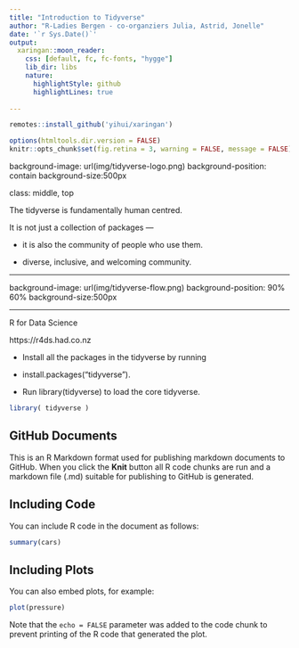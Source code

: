 ```yaml
---
title: "Introduction to Tidyverse"
author: "R-Ladies Bergen - co-organziers Julia, Astrid, Jonelle"
date: '`r Sys.Date()`'
output:
  xaringan::moon_reader:
    css: [default, fc, fc-fonts, "hygge"]
    lib_dir: libs
    nature:
      highlightStyle: github
      highlightLines: true
     
---
```


```r
remotes::install_github('yihui/xaringan')

```


```r
options(htmltools.dir.version = FALSE)
knitr::opts_chunk$set(fig.retina = 3, warning = FALSE, message = FALSE)

```

background-image: url(img/tidyverse-logo.png)
background-position: contain
background-size:500px 

class: middle, top


The tidyverse is fundamentally human centred. 

It is not just a collection of packages — 

- it is also the community of people who use them. 

- diverse, inclusive, and welcoming community.



---

background-image: url(img/tidyverse-flow.png)
background-position: 90% 60%
background-size:500px 


---

R for Data Science

https://r4ds.had.co.nz



- Install all the packages in the tidyverse by running

- install.packages("tidyverse").

- Run library(tidyverse) to load the core tidyverse.

```r
library( tidyverse )
```


## GitHub Documents

This is an R Markdown format used for publishing markdown documents to GitHub. When you click the **Knit** button all R code chunks are run and a markdown file (.md) suitable for publishing to GitHub is generated.

## Including Code

You can include R code in the document as follows:

```r
summary(cars)
```

## Including Plots

You can also embed plots, for example:

```r
plot(pressure)
```

Note that the `echo = FALSE` parameter was added to the code chunk to prevent printing of the R code that generated the plot.
